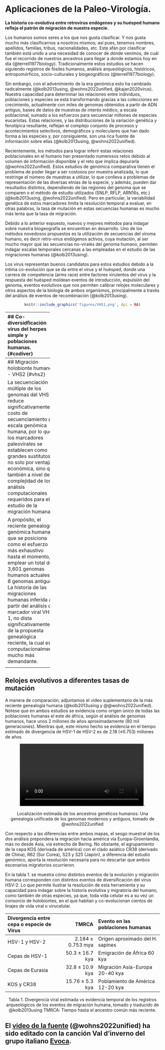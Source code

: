 # Aplicaciones de la Paleo-Virología. {#paleovir}

**La historia co-evolutiva entre retrovirus endógenos y su huésped humano refleja el patrón de migración de nuestra especie.**

Los humanos somos seres a los que nos gusta clasificar. Y nos gusta mucho más clasificarnos a nosotros mismos; así pues, tenemos nombres, apellidos, familias, tribus, nacionalidades, etc. Este afán por clasificar también está unido a una necesidad de conocer de dónde venimos, de cuál fue el recorrido de nuestros ancestros para llegar a donde estamos hoy en día (@terrell1977biology). Tradicionalmente estos estudios se hacen siguiendo registros de fósiles humanos, análisis arqueológicos, históricos, antropomórficos, socio-culturales y biogeográficos (@terrell1977biology). 

Sin embargo, con el advenimiento de la era genómica esto ha cambiado radicalmente (@kolb2013using, @wohns2022unified, @kajan2020virus). Nuestra capacidad para determinar las relaciones entre individuos, poblaciones y especies se está transformando gracias a las colecciones en crecimiento, actualmente con miles de genomas obtenidos a partir de ADN antiguo, bases de datos de muestras de interés médico, a escala poblacional, sumado a los esfuerzos para secuenciar millones de especies eucariotas. Estas relaciones, y las distribuciones de la variación genética y fenotípica resultante, reflejan el complejo conjunto de procesos y acontecimientos selectivos, demográficos y moleculares que han dado forma a las especies y, por consiguiente, son una rica fuente de información sobre ellas (@kolb2013using, @wohns2022unified).

Recientemente, los métodos para lograr inferir estas relaciones poblacionales en el humano han presentado numerosos retos debido al volumen de información disponible y el reto que implica depurarla (@wohns2022unified).  Estos estudios de genómica comparativa tienen el problema de poder llegar a ser costosos por muestra analizada, lo que restringe el número de muestras a utilizar, lo que conlleva a problemas de representación de las diversas etnias de la especie, y además, pueden dar resultados distintos, dependiendo de las regiones del genoma que se comparen o el método de estudio utilizados (SNLP, RFLP, ARN16s, etc.) (@kolb2013using, @wohns2022unified). Pero en particular, la variabilidad genética de estos marcadores limita la resolución temporal a evaluar, en otras palabras, la tasa de mutación en estas secuencias humanas es mucho más lenta que la tasa de migración.

Debido a lo anterior expuesto, nuevos y mejores métodos para indagar sobre nuestra biogeografía se encuentran en desarrollo. Uno de los métodos novedosos propuestos es la utilización de secuencias del viroma humano, es decir retro-virus endógenos activos, cuya mutación, al ser mucho mayor que las secuencias no-virales del genoma humano, permiten indagar escalas temporales cercanas a las empleadas en el estudio de las migraciones humanas (@kolb2013using). 

Los virus representan buenos candidatos para estos estudios debido a la íntima co-evolución que se da entre el virus y el huésped, donde una carrera de competencia (arms race) entre factores virulentos del virus y la respuesta del huésped moldean eventos de introducción, expulsión del genoma, eventos evolutivos que nos permiten calibrar relojes moleculares y otros aspectos de la biología de ambos organismos, principalmente a través del análisis de eventos de recombinación (@kolb2013using).

<center>
```r
knitr::include_graphics('figures/VHS1.png', dpi = NA)
```
</center>
--------------------
## Co-diversidficación virus del herpes simple y poblaciones humanas. {#codiver}

Los virus humanos siendo organismos de fácil secuenciamiento, en términos de la diminuta escala del genoma, y por lo general altamente conservados, este hecho ha permitido el desarrollo de una nueva especialidad en la virología evolutiva denominada paleo-virología, la cual, a partir del estudio de la coevolución huésped-parásito, se aproxima al entendimiento de eventos históricos de las especies, como la migración de las poblaciones humanas desde el lugar de origen, hasta  el alcance de la distribución mundial. 

El virus del herpes simple (VHS-1) es un candidato que ha mostrado ser ideal para este tipo de análisis. Los herpesvirus son grandes virus de ADN de doble cadena con genomas que varían en tamaño de 124 a 295 kilobases. La subfamilia de los alfaherpesvirus se caracteriza por la capacidad de establecer infecciones latentes en los ganglios nerviosos sensoriales. Estudios filogenéticos anteriores han demostrado que los herpesvirus han coevolucionado con sus huéspedes.  El virus del herpes simple tipo 1 (HSV-1) es un  alfaherpesvirus con un genoma de aproximadamente 152 Kb. El VHS-1 causa lesiones mucocutáneas orales, así como queratitis y encefalitis, y es un importante patógeno humano (@kolb2013using)

Mediante análisis filogenéticos y frecuencias de recombinación se ha determinado que el VHS-1 presenta una estructura mínima de seis clados, cada uno correlacionado con regiones geográficas distintas.  Los datos filogenéticos de las tasas de sustitución del VHS-1 sugiere una tasa de aproximadamente 1,38*10^7 subs/sitio/año. El análisis de recombinación del VHS-1 muestra evidencias de recombinación inter e intracladística (es decir recombinación dentro del mismo linaje) (@kolb2013using).

Estas características del virus se han utilizado en un muestreo global de cepas de VHS-1 para el análisis filogenético y apoya la conclusión de que las cepas de VHS-1 han co-migrado con sus huéspedes humanos, dando lugar a clados virales geográficamente separados (@kolb2013using). En la figura 2 se puede observar como la historia evolutiva de cada clado de VHS-1 correlaciona geográfica y temporalmente, con los eventos migratorios y de separación geográfica de los grandes grupos de poblaciones humanas existentes a lo largo del tiempo (@kolb2013using).  

<center>
```r
knitr::include_graphics('figures/VHS2.png', dpi = NA)
```
</center>
--------------------
## Migración holobionte humano - VHS2 {#vhs2}

La secuenciación múltiple de los genomas del VHS-1 reduce significativamente el costo de secuenciamiento a escala genómica humana,  por lo que los marcadores paleovirales se establecen como grandes sustitutos, no solo por ventaja económica, sino que también a nivel de la complejidad de los análisis computacionales requeridos para el estudio de la migración humana.

A propósito, el reciente genealogía genómica humana, que se posiciona como el esfuerzo más exhaustivo hasta el momento, al emplear un total de 3,601 genomas humanos actuales y 8 genomas antiguos. La historia de las migraciones humanas inferida a partir del análisis del marcador viral VHS-1, no dista significativamente de la propuesta genealógica reciente, la cual es computacionalmente mucho más demandante. 

<center>
```r
knitr::include_graphics('figures/VHS3.png', dpi = NA)
```
</center>
--------------------
## Relojes evolutivos a diferentes tasas de mutación {#relojes}

A manera de comparación, adjuntamos el video suplementario de la más reciente genealogía humana (@kolb2013using y @@wohns2022unified).  Nótese que en ambos estudios se evidencia como origen único de todas las poblaciones humanas el este de áfrica, según el análisis de genomas humanos, hace unos 2 millones de años aproximadamente (80 mil generaciones). Mientras qué, este mismo hecho se evidencia en el tiempo estimado de divergencia de HSV-1 de HSV-2 es de 2.18 (±0.753) millones de años. 

<center>
![humances](./figures/HumanMig.mp4){width="80%"}.

Localización estimada de los ancestros genéticos humanos: Una genealogía unificada de los genomas modernos y antiguos, tomado de @wohns2022unified
</center>

Con respecto a las diferencias entre ambos mapas, el sesgo muestral de los dos análisis prepondera la migración hacia américa vía Europa-Groenlandia, más no desde Asia, vía estrecho de Bering. No obstante, el agrupamiento de la cepa KOS (derivada de américa) con el clado asiático CR38 (derivado de China), R62 (Sur Corea), S23 y S25 (Japón), a diferencia del estudio genómico, aporta la resolución necesaria para no descartar que ambos escenarios migratorios ocurrieron. 

En la tabla 1.  se muestra cómo distintos eventos de la evolución y migración humana corresponden con distintos eventos de diversificación del virus HSV-2. Lo que permite ilustrar la resolución de esta herramienta y su capacidad para indagar sobre la historia evolutiva y migratoria del humano, como también de otras especies, ya que, toda vida celular es a su vez un consorcio de holobiontes, en el que habitan y co-evolucionan cientos de linajes de vida viral o virucelular.

<center>
| Divergencia entre cepa o especie de Virus | TMRCA | Evento en las poblaciones humanas |
|:--------------------|------------:|:-----------------------| 
| HSV-1 y HSV-2 | 2.184 ± 0.753 mya | Origen aproximado del H. sapines |
| Cepas de HSV-1 | 50.3 ± 16.7 kya | Emigración de África 60 kya |
| Cepas de Eurasia | 32.8 ± 10.9 kya | Migración Asia-Europa 20-40 kya |
| KOS y CR38 | 15.76 ± 5.3 kya | Poblamiento de América 12-20 kya |
Tabla 1. Divergencia viral estimada vs evidencia temporal de los registros arqueológicos de los eventos de migración humana, tomado y traducido de @kolb2013using TMRCA: Tiempo hasta el ancestro común más reciente. 
</center>

El [video de la fuente](https://www.youtube.com/watch?v=xqy2-m080jY) (@wohns2022unified) ha sido editado con la canción Val d'inverno del grupo italiano [Evoca](https://www.youtube.com/watch?v=Nc9P5p96Jt0).
--------------------